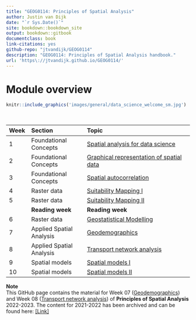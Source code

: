 ```yaml
--- 
title: "GEOG0114: Principles of Spatial Analysis"
author: Justin van Dijk
date: "`r Sys.Date()`"
site: bookdown::bookdown_site
output: bookdown::gitbook
documentclass: book
link-citations: yes
github-repo: "jtvandijk/GEOG0114"
description: "GEOG0114: Principles of Spatial Analysis handbook."
url: 'https\://jtvandijk.github.io/GEOG0114/'
---
```


# Module overview {-}

```r
knitr::include_graphics('images/general/data_science_welcome_sm.jpg') 
```
<br />

| Week          | Section          | Topic |
| :---          |:---------        |:------------------ |
| 1             | Foundational Concepts | [Spatial analysis for data science](https://uclpg-msc-sgds.github.io/GEOG0114/spatial-analysis-for-data-sciences.html) |
| 2             | Foundational Concepts | [Graphical representation of spatial data](https://uclpg-msc-sgds.github.io/GEOG0114/graphical-representation-of-spatial-data.html) | 
| 3             | Foundational Concepts | [Spatial autocorrelation](https://uclpg-msc-sgds.github.io/GEOG0114/spatial-autocorrelation.html) | 
| 4             | Raster data | [Suitability Mapping I](https://uclpg-msc-sgds.github.io/GEOG0114/suitability-mapping-part-1.html) |
| 5             | Raster data | [Suitability Mapping II](https://uclpg-msc-sgds.github.io/GEOG0114/suitability-mapping-part-2.html) |
|               | **Reading week** | **Reading week** |
| 6             | Raster data | [Geostatistical Modelling](https://uclpg-msc-sgds.github.io/GEOG0114/geostatistical-modelling.html) |
| 7             | Applied Spatial Analysis | [Geodemographics](geodemographics.html) |
| 8             | Applied Spatial Analysis | [Transport network analysis](transport-network-analysis.html) |
| 9             | Spatial models | [Spatial models I](https://uclpg-msc-sgds.github.io/GEOG0114/index.html) | 
| 10            | Spatial models | [Spatial models II](https://uclpg-msc-sgds.github.io/GEOG0114/index.html) | 

:::note
**Note** <br />
This GitHub page contains the material for Week 07 ([Geodemographics](geodemographics.html)) and Week 08 ([Transport network analysis](transport-network-analysis.html)) of **Principles of Spatial Analysis** 2022-2023. The content for 2021-2022 has been archived and can be found here: [[Link]](https://jtvandijk.github.io/GEOG0114_20212022)
:::
